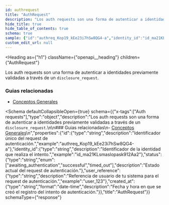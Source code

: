 ```yaml
---
id: authrequest
title: "AuthRequest"
description: "Los auth requests son una forma de autenticar a identidades previamente validadas a través de un `disclosure_request`."
hide_title: true
hide_table_of_contents: true
schema: true
sample: {"id":"authreq_Kop19_kEe23i7hSw8QG4-a","identity_id":"id_ma21KLsmaslopask912Aa2","status":"awaiting_authentication","user_reference":"user_123","created_at":"2024-07-29T15:51:28.071Z"}
custom_edit_url: null
---
```



<Heading
  as={"h1"}
  className={"openapi__heading"}
  children={"AuthRequest"}
>
</Heading>



Los auth requests son una forma de autenticar a identidades previamente validadas a través de un `disclosure_request`.

### Guias relacionadas
- [Conceptos Generales](/docs/integration-guide/concepts/general-concepts)


<Schema
	defaultCollapsibleOpen={true}
  schema={{"x-tags":["Auth requests"],"type":"object","description":"Los auth requests son una forma de autenticar a identidades previamente validadas a través de un `disclosure_request`.\n\n### Guias relacionadas\n- [Conceptos Generales](/docs/integration-guide/concepts/general-concepts)\n","properties":{"id":{"type":"string","description":"Identificador único del request de autenticación.","example":"authreq_Kop19_kEe23i7hSw8QG4-a"},"identity_id":{"type":"string","description":"Identificador de la identidad que realiza el intento.","example":"id_ma21KLsmaslopask912Aa2"},"status":{"type":"string","enum":["awaiting_authentication","successful","timed_out"],"description":"Estado actual del request de autenticación."},"user_reference":{"type":"string","description":"Referencia de usuario de tu sistema para el request de autenticación.","example":"user_123"},"created_at":{"type":"string","format":"date-time","description":"Fecha y hora en que se creó el registro del intento de autenticación."}},"title":"AuthRequest"}}
  schemaType={"response"}
>
  
</Schema>
            
